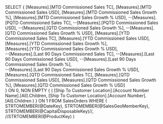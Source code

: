 ﻿SELECT
{
	[Measures].[MTD Commissioned Sales TC],
	[Measures].[MTD Commissioned Sales USD],
	[Measures].[MTD Commissioned Sales Growth %],
	[Measures].[MTD Commissioned Sales Growth % USD],
	--[Measures].[PQTD Commissioned Sales TC],
	--[Measures].[PQTD Commissioned Sales USD],
	--[Measures].[QTD Commissioned Sales Growth %],
	--[Measures].[QTD Commissioned Sales Growth % USD],
	[Measures].[YTD Commissioned Sales TC],
	[Measures].[YTD Commissioned Sales USD],
	[Measures].[YTD Commissioned Sales Growth %],	
	[Measures].[YTD Commissioned Sales Growth % USD],	
	--[Measures].[Last 90 Days Commissioned Sales TC],
	--[Measures].[Last 90 Days Commissioned Sales USD],
	--[Measures].[Last 90 Days Commissioned Sales Growth %],	
	--[Measures].[Last 90 Days Commissioned Sales Growth % USD],
	[Measures].[QTD Commissioned Sales TC],
	[Measures].[QTD Commissioned Sales USD],
	[Measures].[QTD Commissioned Sales Growth %],
	[Measures].[QTD Commissioned Sales Growth % USD]			
} ON 0,
NON EMPTY
{
	(
	[Ship To Customer Location].[Account Number Name].[All].Children,
	[Ship To Customer Location].[Account Number].[All].Children
	)
} ON 1
FROM 
	SalesOrders
WHERE 
(
	STRTOMEMBER(@DateKey),
	STRTOMEMBER(@SalesGeoMemberKey),  
	STRTOMEMBER(@CapitalDisposableKey)//,
	//STRTOMEMBER(@ProductKey)
)

